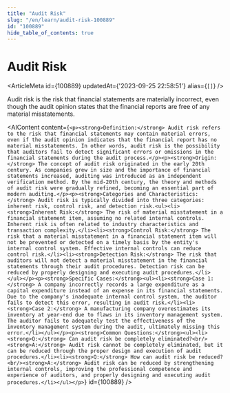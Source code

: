 ```yaml
---
title: "Audit Risk"
slug: "/en/learn/audit-risk-100889"
id: "100889"
hide_table_of_contents: true
---
```



# Audit Risk

<ArticleMeta id={100889} updatedAt={'2023-09-25 22:58:51'} alias={`[]`} />
<div className='border-solid border-b border-t-0 my-4 border-[var(--ifm-color-gray-300)]' />

Audit risk is the risk that financial statements are materially incorrect, even though the audit opinion states that the financial reports are free of any material misstatements.

<AIContent content={`<p><strong>Definition:</strong> Audit risk refers to the risk that financial statements may contain material errors, even if the audit opinion indicates that the financial report has no material misstatements. In other words, audit risk is the possibility that auditors fail to detect significant errors or omissions in the financial statements during the audit process.</p><p><strong>Origin:</strong> The concept of audit risk originated in the early 20th century. As companies grew in size and the importance of financial statements increased, auditing was introduced as an independent verification method. By the mid-20th century, the theory and methods of audit risk were gradually refined, becoming an essential part of modern auditing.</p><p><strong>Categories and Characteristics:</strong> Audit risk is typically divided into three categories: inherent risk, control risk, and detection risk.<ul><li><strong>Inherent Risk:</strong> The risk of material misstatement in a financial statement item, assuming no related internal controls. Inherent risk is often related to industry characteristics and transaction complexity.</li><li><strong>Control Risk:</strong> The risk that a material misstatement in a financial statement item will not be prevented or detected on a timely basis by the entity's internal control system. Effective internal controls can reduce control risk.</li><li><strong>Detection Risk:</strong> The risk that auditors will not detect a material misstatement in the financial statements through their audit procedures. Detection risk can be reduced by properly designing and executing audit procedures.</li></ul></p><p><strong>Specific Cases:</strong><ul><li><strong>Case 1:</strong> A company incorrectly records a large expenditure as a capital expenditure instead of an expense in its financial statements. Due to the company's inadequate internal control system, the auditor fails to detect this error, resulting in audit risk.</li><li><strong>Case 2:</strong> A manufacturing company overestimates its inventory at year-end due to flaws in its inventory management system. The auditor fails to adequately test the effectiveness of the inventory management system during the audit, ultimately missing this error.</li></ul></p><p><strong>Common Questions:</strong><ul><li><strong>Q:</strong> Can audit risk be completely eliminated?<br/><strong>A:</strong> Audit risk cannot be completely eliminated, but it can be reduced through the proper design and execution of audit procedures.</li><li><strong>Q:</strong> How can audit risk be reduced?<br/><strong>A:</strong> Audit risk can be reduced by strengthening internal controls, improving the professional competence and experience of auditors, and properly designing and executing audit procedures.</li></ul></p>`} id={100889} />
